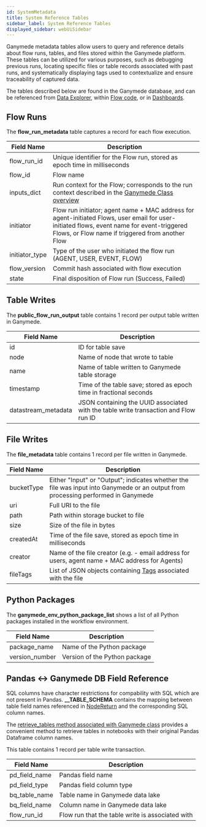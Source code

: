 ```yaml
---
id: SystemMetadata
title: System Reference Tables
sidebar_label: System Reference Tables
displayed_sidebar: webUiSidebar
---
```



Ganymede metadata tables allow users to query and reference details about flow runs, tables, and files stored within the Ganymede platform. These tables can be utilized for various purposes, such as debugging previous runs, locating specific files or table records associated with past runs, and systematically displaying tags used to contextualize and ensure traceability of captured data.

The tables described below are found in the Ganymede database, and can be referenced from [Data Explorer](./DataExplorer.mdx), within [Flow code](./NodeEditor.mdx), or in [Dashboards](./Dashboards.mdx).

## Flow Runs

The **flow_run_metadata** table captures a record for each flow execution.

| Field Name | Description |
|------------|-------------|
| flow_run_id | Unique identifier for the Flow run, stored as epoch time in milliseconds |
| flow_id | Flow name |
| inputs_dict | Run context for the Flow; corresponds to the run context described in the [Ganymede Class overview](./sdk/GanymedeClass.mdx#overview) |
| initiator | Flow run initiator; agent name + MAC address for agent-initiated Flows, user email for user-initiated flows, event name for event-triggered Flows, or Flow name if triggered from another Flow |
| initiator_type | Type of the user who initiated the flow run (AGENT, USER, EVENT, FLOW) |
| flow_version | Commit hash associated with flow execution |
| state | Final disposition of Flow run (Success, Failed) |

## Table Writes

The **public_flow_run_output** table contains 1 record per output table written in Ganymede.

| Field Name | Description |
|------------|-------------|
| id | ID for table save |
| node | Name of node that wrote to table |
| name | Name of table written to Ganymede table storage |
| timestamp | Time of the table save; stored as epoch time in fractional seconds |
| datastream_metadata | JSON containing the UUID associated with the table write transaction and Flow run ID |

## File Writes

The **file_metadata** table contains 1 record per file written in Ganymede.

| Field Name | Description |
|------------|-------------|
| bucketType | Either "Input" or "Output"; indicates whether the file was input into Ganymede or an output from processing performed in Ganymede |
| uri | Full URI to the file |
| path | Path within storage bucket to file |
| size | Size of the file in bytes |
| createdAt | Time of the file save, stored as epoch time in milliseconds |
| creator | Name of the file creator (e.g. - email address for users, agent name + MAC address for Agents) |
| fileTags | List of JSON objects containing [Tags](./connectivity/Tags.mdx#what-are-file-tags) associated with the file |

## Python Packages

The **ganymede_env_python_package_list** shows a list of all Python packages installed in the workflow environment.

| Field Name | Description |
|------------|-------------|
| package_name | Name of the Python package |
| version_number | Version of the Python package |

## Pandas \<-\> Ganymede DB Field Reference

SQL columns have character restrictions for compability with SQL which are not present in Pandas.  **__TABLE_SCHEMA** contains the mapping between table field names referenced in [NodeReturn](./nodes/Overview.mdx#nodereturn-object) and the corresponding SQL column names.

The [retrieve_tables method associated with Ganymede class](./sdk/GanymedeClass.mdx#method-retrieve_tables) provides a convenient method to retrieve tables in notebooks with their original Pandas Dataframe column names.

This table contains 1 record per table write transaction.

| Field Name | Description |
|------------|-------------|
| pd_field_name | Pandas field name |
| pd_field_type | Pandas field column type |
| bq_table_name | Table name in Ganymede data lake |
| bq_field_name | Column name in Ganymede data lake |
| flow_run_id | Flow run that the table write is associated with |
